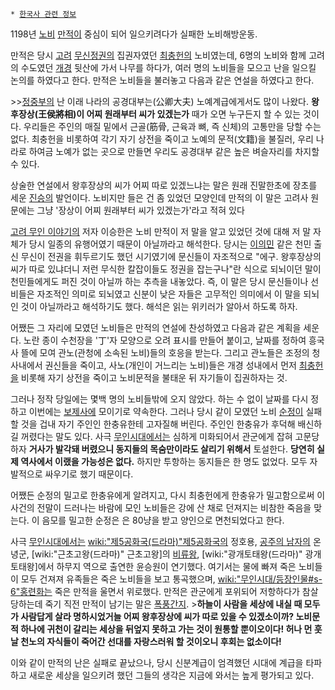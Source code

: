  * [[한국사 관련 정보]]

1198년 [[노비]] [[만적]]이 중심이 되어 일으키려다가 실패한 노비해방운동.

만적은 당시 [[고려]] [[무신정권]]의 집권자였던 [[최충헌]]의 노비였는데, 6명의 노비와 함께 고려의 수도였던 [[개경]] 뒷산에 가서 나무를 하다가, 여러 명의 노비들을 모으고 난을 일으킬 논의를 하였다고 한다. 만적은 노비들을 불러놓고 다음과 같은 연설을 하였다고 한다. 

>>[[정중부]]의 난 이래 나라의 공경대부는(公卿大夫) 노예계급에게서도 많이 나왔다. '''왕후장상(王侯將相)이 어찌 원래부터 씨가 있겠는가''' 때가 오면 누구든지 할 수 있는 것이다. 우리들은 주인의 매질 밑에서 근골(筋骨, 근육과 뼈, 즉 신체)의 고통만을 당할 수는 없다. 최충헌을 비롯하여 각기 자기 상전을 죽이고 노예의 문적(文籍)을 불질러, 우리 나라로 하여금 노예가 없는 곳으로 만들면 우리도 공경대부 같은 높은 벼슬자리를 차지할 수 있다.

상술한 연설에서 왕후장상의 씨가 어찌 따로 있겠느냐는 말은 원래 진말한초에 장초를 세운 [[진승]]의 발언이다. 노비지만 들은 건 좀 있었던 모양인데 만적의 이 말은 고려사 원문에는 그냥 '장상이 어찌 원래부터 씨가 있겠는가'라고 적혀 있다

[[고려 무인 이야기]]의 저자 이승한은 노비 만적이 저 말을 알고 있었던 것에 대해 저 말 자체가 당시 일종의 유행어였기 때문이 아닐까라고 해석한다. 당시는 [[이의민]] 같은 천민 출신 무신이 전권을 휘두르기도 했던 시기였기에 문신들이 자조적으로 "에구. 왕후장상의 씨가 따로 있냐더니 저런 무식한 칼잡이들도 정권을 잡는구나"란 식으로 되뇌이던 말이 천민들에게도 퍼진 것이 아닐까 하는 추측을 내놓았다. 즉, 이 말은 당시 문신들이나 선비들은 자조적인 의미로 되뇌였고 신분이 낮은 자들은 고무적인 의미에서 이 말을 되뇌인 것이 아닐까라고 해석하기도 했다. 해석은 읽는 위키러가 알아서 하도록 하자.

어쨌든 그 자리에 모였던 노비들은 만적의 연설에 찬성하였고 다음과 같은 계획을 세운다. 노란 종이 수천장을 '丁'자 모양으로 오려 표시를 만들어 붙이고, 날짜를 정하여 흥국사 뜰에 모여 관노(관청에 소속된 노비)들의 호응을 받는다. 그리고 관노들은 조정의 청사내에서 권신들을 죽이고, 사노(개인이 거느리는 노비)들은 개경 성내에서 먼저 [[최충헌]]을 비롯해 자기 상전을 죽이고 노비문적을 불태운 뒤 자기들이 집권하자는 것. 

그러나 정작 당일에는 몇백 명의 노비들밖에 오지 않았다. 하는 수 없이 날짜를 다시 정하고 이번에는 [[보제사]]에 모이기로 약속한다. 그러나 당시 같이 모였던 노비 [[순정]]이 실패할 것을 겁내 자기 주인인 한충유한테 고자질해 버린다. 주인인 한충유가 후덕해 배신하길 꺼렸다는 말도 있다. 사극 [[무인시대]]에서는 심하게 미화되어서 관군에게 잡혀 고문당하자 '''거사가 발각돼 버렸으니 동지들의 목숨만이라도 살리기 위해서''' 토설한다. '''당연히 실제 역사에서 이랬을 가능성은 없다.''' 하지만 투항하는 동지들은 한 명도 없었다. 모두 자발적으로 싸우기로 했기 때문이다.

어쨌든 순정의 밀고로 한충유에게 알려지고, 다시 최충헌에게 한충유가 밀고함으로써 이 사건의 전말이 드러나는 바람에 모인 노비들은 강에 산 채로 던져지는 비참한 죽음을 맞는다. 이 음모를 밀고한 순정은 은 80냥을 받고 양인으로 면천되었다고 한다.

사극 [[무인시대]]에서는 [[wiki:"제5공화국(드라마)"제5공화국]]의 정호용, [[공주의 남자]]의 온녕군, [wiki:"근초고왕(드라마)" 근초고왕]의 [[비류왕]], [wiki:"광개토태왕(드라마)" 광개토태왕]에서 하무지 역으로 출연한 윤승원이 연기했다. 여기서는 물에 빠져 죽은 노비들이 모두 건져져 유족들은 죽은 노비들을 보고 통곡했으며, [[wiki:"무인시대/등장인물#s-6"홍련화]]는 죽은 만적을 울면서 위로했다. 만적은 관군에게 포위되어 저항하다가 참살당하는데 죽기 직전 만적이 남기는 말은 [[폭풍간지]].
>'''하늘이 사람을 세상에 내실 때 모두가 사람답게 살라 명하시었거늘 어찌 왕후장상에 씨가 따로 있을 수 있겠소이까? 노비문적 하나에 귀천이 갈리는 세상을 뒤엎지 못하고 가는 것이 원통할 뿐이오이다! 허나 먼 훗날 천노의 자식들이 죽어간 선대를 자랑스러워 할 것이오니 후회는 없소이다!'''

이와 같이 만적의 난은 실패로 끝났으나, 당시 신분계급이 엄격했던 시대에 계급을 타파하고 새로운 세상을 일으키려 했던 그들의 생각은 지금에 와서는 높게 평가되고 있다.
